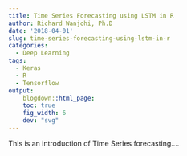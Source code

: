 ```yaml
---
title: Time Series Forecasting using LSTM in R
author: Richard Wanjohi, Ph.D
date: '2018-04-01'
slug: time-series-forecasting-using-lstm-in-r
categories:
  - Deep Learning
tags:
  - Keras
  - R
  - Tensorflow
output:
    blogdown::html_page:
    toc: true
    fig_width: 6
    dev: "svg"
---
```


This is an introduction of Time Series forecasting....

```r

```